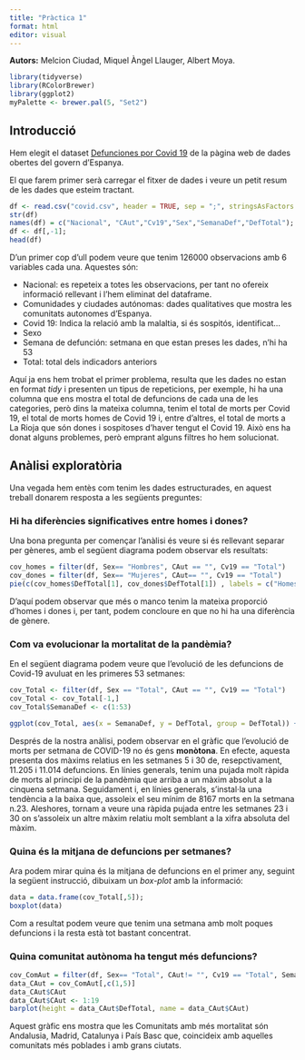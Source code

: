 ```yaml
---
title: "Pràctica 1"
format: html
editor: visual
---
```

 
**Autors:** Melcion Ciudad, Miquel Àngel Llauger, Albert Moya.

```r
library(tidyverse)
library(RColorBrewer)
library(ggplot2)
myPalette <- brewer.pal(5, "Set2")
```



## Introducció

Hem elegit el dataset [Defunciones por Covid 19](https://datos.gob.es/es/catalogo/ea0010587-defunciones-por-covid-19-comunidad-y-ciudad-autonoma-de-defuncion-sexo-y-semana-de-defuncion-ecm-identificador-api-tpx-sociedad_2589-salud_2590-edcm_2591-covid_a2022_10380-l0-01007-px1) de la pàgina web de dades obertes del govern d'Espanya.

El que farem primer serà carregar el fitxer de dades i veure un petit resum de les dades que esteim tractant.


```r
df <- read.csv("covid.csv", header = TRUE, sep = ";", stringsAsFactors = FALSE)
str(df)
names(df) = c("Nacional", "CAut","Cv19","Sex","SemanaDef","DefTotal");
df <- df[,-1];
head(df)
```

D'un primer cop d'ull podem veure que tenim 126000 observacions amb 6 variables cada una. Aquestes són:

- Nacional: es repeteix a totes les observacions, per tant no ofereix informació rellevant i l'hem eliminat del dataframe.
- Comunidades y ciudades autónomas: dades qualitatives que mostra les comunitats autonomes d'Espanya.
- Covid 19: Indica la relació amb la malaltia, si és sospitós, identificat...
- Sexo
- Semana de defunción: setmana en que estan preses les dades, n'hi ha 53
- Total: total dels indicadors anteriors

Aquí ja ens hem trobat el primer problema, resulta que les dades no estan en format *tidy* i presenten un tipus de repeticions, per exemple, hi ha una columna que ens mostra el total de defuncions de cada una de les categories, però dins la mateixa columna, tenim el total de morts per Covid 19, el total de morts homes de Covid 19 i, entre d'altres, el total de morts a La Rioja que són dones i sospitoses d'haver tengut el Covid 19. Això ens ha donat alguns problemes, però emprant alguns filtres ho hem solucionat.


## Anàlisi exploratòria

Una vegada hem entès com tenim les dades estructurades, en aquest treball donarem resposta a les següents preguntes: 

### Hi ha diferències significatives entre homes i dones?

Una bona pregunta per començar l'anàlisi és veure si és rellevant separar per gèneres, amb el següent diagrama podem observar els resultats:

```r
cov_homes = filter(df, Sex== "Hombres", CAut == "", Cv19 == "Total")
cov_dones = filter(df, Sex== "Mujeres", CAut== "", Cv19 == "Total")
pie(c(cov_homes$DefTotal[1], cov_dones$DefTotal[1]) , labels = c("Homes", "Dones"), border="white", col = myPalette )

```

D'aquí podem observar que més o manco tenim la mateixa proporció d'homes i dones i, per tant, podem concloure en que no hi ha una diferència de gènere.


### Com va evolucionar la mortalitat de la pandèmia?

En el següent diagrama podem veure que l'evolució de les defuncions de Covid-19 avuluat en les primeres 53 setmanes:

```r
cov_Total <- filter(df, Sex == "Total", CAut == "", Cv19 == "Total")
cov_Total <- cov_Total[-1,]
cov_Total$SemanaDef <- c(1:53)

ggplot(cov_Total, aes(x = SemanaDef, y = DefTotal, group = DefTotal)) + geom_point(color = "red", size = 2) + labs(title = "Evolució de la pandèmia per setmanes")+ theme(plot.title = element_text(hjust = 0.5, size = 16, face = "bold", color = "black"))
```

Després de la nostra anàlisi, podem observar en el gràfic que l'evolució de morts per setmana de COVID-19 no és gens **monòtona**. En efecte, aquesta presenta dos màxims relatius en les setmanes 5 i 30 de, resepctivament, 11.205 i 11.014 defuncions. En línies generals, tenim una pujada molt ràpida de morts al principi de la pandèmia que arriba a un màxim absolut a la cinquena setmana. Seguidament i, en línies generals, s'instal·la una tendència a la baixa que, assoleix el seu mínim de 8167 morts en la setmana n.23. Aleshores, tornam a veure una ràpida pujada entre les setmanes 23 i 30 on s'assoleix un altre màxim relatiu molt semblant a la xifra absoluta del màxim. 



### Quina és la mitjana de defuncions per setmanes?

Ara podem mirar quina és la mitjana de defuncions en el primer any, seguint la següent instrucció, dibuixam un *box-plot* amb la informació:


```r
data = data.frame(cov_Total[,5]);
boxplot(data)
```

Com a resultat podem veure que tenim una setmana amb molt poques defuncions i la resta està tot bastant concentrat.


### Quina comunitat autònoma ha tengut més defuncions?


```r
cov_ComAut = filter(df, Sex== "Total", CAut!= "", Cv19 == "Total", SemanaDef == "Total")
data_CAut = cov_ComAut[,c(1,5)]
data_CAut$CAut
data_CAut$CAut <- 1:19
barplot(height = data_CAut$DefTotal, name = data_CAut$CAut)
```


Aquest gràfic ens mostra que les Comunitats amb més mortalitat són Andalusia, Madrid, Catalunya i País Basc que, coincideix amb aquelles comunitats més poblades i amb grans ciutats. 
